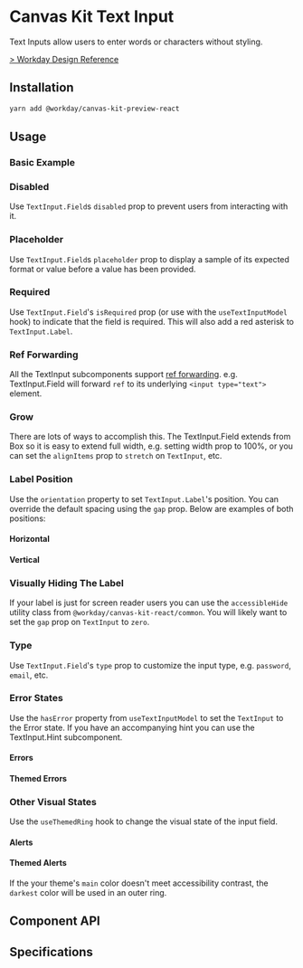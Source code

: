 


<Meta title="Preview/Inputs/Text Input" component={TextInput} />

# Canvas Kit Text Input

Text Inputs allow users to enter words or characters without styling.

[> Workday Design Reference](https://design.workday.com/components/inputs/text-input)

## Installation

```sh
yarn add @workday/canvas-kit-preview-react
```

## Usage

### Basic Example

<ExampleCodeBlock code={Basic} />

### Disabled

Use `TextInput.Field`s `disabled` prop to prevent users from interacting with it.

<ExampleCodeBlock code={Disabled} />

### Placeholder

Use `TextInput.Field`s `placeholder` prop to display a sample of its expected format or value before
a value has been provided.

<ExampleCodeBlock code={Placeholder} />

### Required

Use `TextInput.Field`'s `isRequired` prop (or use with the `useTextInputModel` hook) to indicate
that the field is required. This will also add a red asterisk to `TextInput.Label`.

<ExampleCodeBlock code={Required} />

### Ref Forwarding

All the TextInput subcomponents support
[ref forwarding](https://reactjs.org/docs/forwarding-refs.html). e.g. TextInput.Field will forward
`ref` to its underlying `<input type="text">` element.

<ExampleCodeBlock code={RefForwarding} />

### Grow

There are lots of ways to accomplish this. The TextInput.Field extends from Box so it is easy to
extend full width, e.g. setting width prop to 100%, or you can set the `alignItems` prop to
`stretch` on `TextInput`, etc.

<ExampleCodeBlock code={Grow} />

### Label Position

Use the `orientation` property to set `TextInput.Label`'s position. You can override the default
spacing using the `gap` prop. Below are examples of both positions:

#### Horizontal

<ExampleCodeBlock code={LabelPositionHorizontal} />

#### Vertical

<ExampleCodeBlock code={LabelPositionVertical} />

### Visually Hiding The Label

If your label is just for screen reader users you can use the `accessibleHide` utility class from
`@workday/canvas-kit-react/common`. You will likely want to set the `gap` prop on `TextInput` to
`zero`.

<ExampleCodeBlock code={HiddenLabel} />

### Type

Use `TextInput.Field`'s `type` prop to customize the input type, e.g. `password`, `email`, etc.

<ExampleCodeBlock code={Password} />

### Error States

Use the `hasError` property from `useTextInputModel` to set the `TextInput` to the Error state. If
you have an accompanying hint you can use the TextInput.Hint subcomponent.

#### Errors

<ExampleCodeBlock code={Error} />

#### Themed Errors

<ExampleCodeBlock code={ThemedError} />

### Other Visual States

Use the `useThemedRing` hook to change the visual state of the input field.

#### Alerts

<ExampleCodeBlock code={Alert} />

#### Themed Alerts

If the your theme's `main` color doesn't meet accessibility contrast, the `darkest` color will be
used in an outer ring.

<ExampleCodeBlock code={ThemedAlert} />

## Component API

<SymbolDoc name="TextInput" fileName="/preview-react/" />

## Specifications

<Specifications file="TextInputPreview.spec.ts" name="Text Input" />
